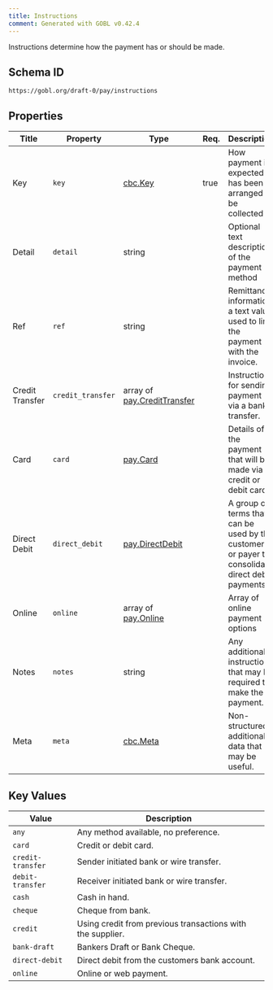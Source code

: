 ```yaml
---
title: Instructions
comment: Generated with GOBL v0.42.4
---
```


Instructions determine how the payment has or should be made.

## Schema ID

`https://gobl.org/draft-0/pay/instructions`

## Properties

| Title           | Property          | Type                                                        | Req. | Description                                                                                      |
|-----------------|-------------------|-------------------------------------------------------------|------|--------------------------------------------------------------------------------------------------|
| Key             | `key`             | [cbc.Key](/draft-0/cbc/key)                                 | true | How payment is expected or has been arranged to be collected                                     |
| Detail          | `detail`          | string                                                      |      | Optional text description of the payment method                                                  |
| Ref             | `ref`             | string                                                      |      | Remittance information, a text value used to link the payment with the invoice.                  |
| Credit Transfer | `credit_transfer` | array of [pay.CreditTransfer](/draft-0/pay/credit_transfer) |      | Instructions for sending payment via a bank transfer.                                            |
| Card            | `card`            | [pay.Card](/draft-0/pay/card)                               |      | Details of the payment that will be made via a credit or debit card.                             |
| Direct Debit    | `direct_debit`    | [pay.DirectDebit](/draft-0/pay/direct_debit)                |      | A group of terms that can be used by the customer or payer to consolidate direct debit payments. |
| Online          | `online`          | array of [pay.Online](/draft-0/pay/online)                  |      | Array of online payment options                                                                  |
| Notes           | `notes`           | string                                                      |      | Any additional instructions that may be required to make the payment.                            |
| Meta            | `meta`            | [cbc.Meta](/draft-0/cbc/meta)                               |      | Non-structured additional data that may be useful.                                               |

## Key Values

| Value             | Description                                                |
|-------------------|------------------------------------------------------------|
| `any`             | Any method available, no preference.                       |
| `card`            | Credit or debit card.                                      |
| `credit-transfer` | Sender initiated bank or wire transfer.                    |
| `debit-transfer`  | Receiver initiated bank or wire transfer.                  |
| `cash`            | Cash in hand.                                              |
| `cheque`          | Cheque from bank.                                          |
| `credit`          | Using credit from previous transactions with the supplier. |
| `bank-draft`      | Bankers Draft or Bank Cheque.                              |
| `direct-debit`    | Direct debit from the customers bank account.              |
| `online`          | Online or web payment.                                     |


